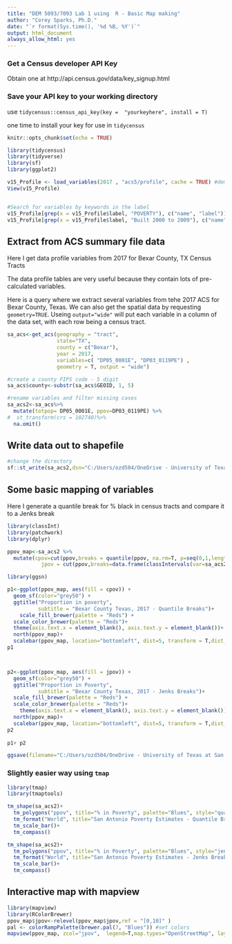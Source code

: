 ```yaml
---
title: "DEM 5093/7093 Lab 1 using  R - Basic Map making"
author: "Corey Sparks, Ph.D."
date: "`r format(Sys.time(), '%d %B, %Y')`"
output: html_document
always_allow_html: yes
---
```


### Get a Census developer API Key
Obtain one at http://api.census.gov/data/key_signup.html

### Save your API key to your working directory
use `tidycensus::census_api_key(key =  "yourkeyhere", install = T)`

one time to install your key for use in `tidycensus`

```r
knitr::opts_chunk$set(echo = TRUE)
```

```r
library(tidycensus)
library(tidyverse)
library(sf)
library(ggplot2)
```

```r
v15_Profile <- load_variables(2017 , "acs5/profile", cache = TRUE) #demographic profile tables
View(v15_Profile)


#Search for variables by keywords in the label 
v15_Profile[grep(x = v15_Profile$label, "POVERTY"), c("name", "label")]
v15_Profile[grep(x = v15_Profile$label, "Built 2000 to 2009"), c("name", "label")]
```

\newpage
## Extract from ACS summary file data

Here I get data profile variables from 2017 for Bexar County, TX Census Tracts

The data profile tables are very useful because they contain lots of pre-calculated variables.

Here is a query where we extract several variables from tehe 2017 ACS for Bexar County, Texas. We can also get the spatial data by requesting `geometry=TRUE`.  Useing `output="wide"` will put each variable in a column of the data set, with each row being a census tract. 

```r
sa_acs<-get_acs(geography = "tract",
                state="TX",
                county = c("Bexar"),
                year = 2017,
                variables=c( "DP05_0001E", "DP03_0119PE") ,
                geometry = T, output = "wide")

#create a county FIPS code - 5 digit
sa_acs$county<-substr(sa_acs$GEOID, 1, 5)

#rename variables and filter missing cases
sa_acs2<-sa_acs%>%
  mutate(totpop= DP05_0001E, ppov=DP03_0119PE) %>%
#  st_transform(crs = 102740)%>%
  na.omit()

```

## Write data out to shapefile
```r
#change the directory
sf::st_write(sa_acs2,dsn="C:/Users/ozd504/OneDrive - University of Texas at San Antonio/classes/gis_classwork",layer="sa_tr_dp03", driver="ESRI Shapefile")

```

\newpage

## Some basic mapping of variables
Here I generate a quantile break for % black in census tracts and compare it to a Jenks break
```r

library(classInt)
library(patchwork)
library(dplyr)

ppov_map<-sa_acs2 %>%
  mutate(cpov=cut(ppov,breaks = quantile(ppov, na.rm=T, p=seq(0,1,length.out = 6)),include.lowest = T),
           jpov = cut(ppov,breaks=data.frame(classIntervals(var=sa_acs2$ppov, n=5, style="pretty")[2])[,1], include.lowest = T))

library(ggsn)

p1<-ggplot(ppov_map, aes(fill = cpov)) + 
  geom_sf(color="grey50") + 
  ggtitle("Proportion in poverty", 
          subtitle = "Bexar County Texas, 2017 - Quantile Breaks")+
    scale_fill_brewer(palette = "Reds") + 
  scale_color_brewer(palette = "Reds")+
  theme(axis.text.x = element_blank(), axis.text.y = element_blank())+
  north(ppov_map)+
  scalebar(ppov_map, location="bottomleft", dist=5, transform = T,dist_unit = "km",  model="WGS84", st.size =2 )
p1



p2<-ggplot(ppov_map, aes(fill = jpov)) + 
  geom_sf(color="grey50") + 
  ggtitle("Proportion in Poverty", 
          subtitle = "Bexar County Texas, 2017 - Jenks Breaks")+
  scale_fill_brewer(palette = "Reds") + 
  scale_color_brewer(palette = "Reds")+
    theme(axis.text.x = element_blank(), axis.text.y = element_blank())+
  north(ppov_map)+
  scalebar(ppov_map, location="bottomleft", dist=5, transform = T,dist_unit = "km",  model="WGS84", st.size =2)
p2
  
p1+ p2

```

```r
ggsave(filename="C:/Users/ozd504/OneDrive - University of Texas at San Antonio//classes/gis_classwork/lab1map1.png")

```

### Slightly easier way using `tmap`

```r
library(tmap)
library(tmaptools)

tm_shape(sa_acs2)+
  tm_polygons("ppov", title="% in Poverty", palette="Blues", style="quantile", n=5 )+
  tm_format("World", title="San Antonio Poverty Estimates - Quantile Breaks", legend.outside=T)+
  tm_scale_bar()+
  tm_compass()

tm_shape(sa_acs2)+
  tm_polygons("ppov", title="% in Poverty", palette="Blues", style="jenks", n=5,legend.hist=T )+
  tm_format("World", title="San Antonio Poverty Estimates - Jenks Breaks", legend.outside=T)+
  tm_scale_bar()+
  tm_compass()

```


## Interactive map with mapview

```r
library(mapview)
library(RColorBrewer)
ppov_map$jpov<-relevel(ppov_map$jpov,ref = "[0,10]" )
pal <- colorRampPalette(brewer.pal(7, "Blues")) #set colors
mapview(ppov_map, zcol="jpov",  legend=T,map.types="OpenStreetMap", layer.name="% in Poverty")


```



